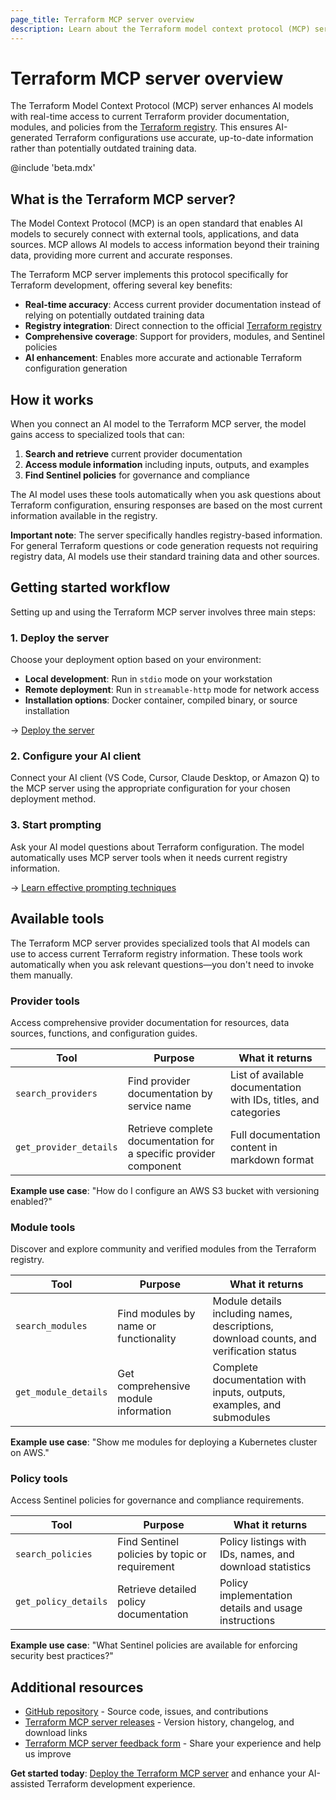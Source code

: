 ```yaml
---
page_title: Terraform MCP server overview
description: Learn about the Terraform model context protocol (MCP) server and how it can help you write Terraform configuration using AI.
---
```


# Terraform MCP server overview

The Terraform Model Context Protocol (MCP) server enhances AI models with real-time access to current Terraform provider documentation, modules, and policies from the [Terraform registry](https://registry.terraform.io). This ensures AI-generated Terraform configurations use accurate, up-to-date information rather than potentially outdated training data.

@include 'beta.mdx'

## What is the Terraform MCP server?

The Model Context Protocol (MCP) is an open standard that enables AI models to securely connect with external tools, applications, and data sources. MCP allows AI models to access information beyond their training data, providing more current and accurate responses.

The Terraform MCP server implements this protocol specifically for Terraform development, offering several key benefits:

- **Real-time accuracy**: Access current provider documentation instead of relying on potentially outdated training data
- **Registry integration**: Direct connection to the official [Terraform registry](https://registry.terraform.io)
- **Comprehensive coverage**: Support for providers, modules, and Sentinel policies
- **AI enhancement**: Enables more accurate and actionable Terraform configuration generation

## How it works

When you connect an AI model to the Terraform MCP server, the model gains access to specialized tools that can:

1. **Search and retrieve** current provider documentation
2. **Access module information** including inputs, outputs, and examples  
3. **Find Sentinel policies** for governance and compliance

The AI model uses these tools automatically when you ask questions about Terraform configuration, ensuring responses are based on the most current information available in the registry.

**Important note**: The server specifically handles registry-based information. For general Terraform questions or code generation requests not requiring registry data, AI models use their standard training data and other sources.

## Getting started workflow

Setting up and using the Terraform MCP server involves three main steps:

### 1. Deploy the server

Choose your deployment option based on your environment:

- **Local development**: Run in `stdio` mode on your workstation
- **Remote deployment**: Run in `streamable-http` mode for network access
- **Installation options**: Docker container, compiled binary, or source installation

→ [Deploy the server](/terraform/docs/tools/mcp-server/deploy)

### 2. Configure your AI client

Connect your AI client (VS Code, Cursor, Claude Desktop, or Amazon Q) to the MCP server using the appropriate configuration for your chosen deployment method.

### 3. Start prompting

Ask your AI model questions about Terraform configuration. The model automatically uses MCP server tools when it needs current registry information.

→ [Learn effective prompting techniques](/terraform/docs/tools/mcp-server/prompt)

## Available tools

The Terraform MCP server provides specialized tools that AI models can use to access current Terraform registry information. These tools work automatically when you ask relevant questions—you don't need to invoke them manually.

### Provider tools

Access comprehensive provider documentation for resources, data sources, functions, and configuration guides.

| Tool | Purpose | What it returns |
|------|---------|-----------------|
| `search_providers` | Find provider documentation by service name | List of available documentation with IDs, titles, and categories |
| `get_provider_details` | Retrieve complete documentation for a specific provider component | Full documentation content in markdown format |

**Example use case**: "How do I configure an AWS S3 bucket with versioning enabled?"

### Module tools

Discover and explore community and verified modules from the Terraform registry.

| Tool | Purpose | What it returns |
|------|---------|-----------------|
| `search_modules` | Find modules by name or functionality | Module details including names, descriptions, download counts, and verification status |
| `get_module_details` | Get comprehensive module information | Complete documentation with inputs, outputs, examples, and submodules |

**Example use case**: "Show me modules for deploying a Kubernetes cluster on AWS."

### Policy tools

Access Sentinel policies for governance and compliance requirements.

| Tool | Purpose | What it returns |
|------|---------|-----------------|
| `search_policies` | Find Sentinel policies by topic or requirement | Policy listings with IDs, names, and download statistics |
| `get_policy_details` | Retrieve detailed policy documentation | Policy implementation details and usage instructions |

**Example use case**: "What Sentinel policies are available for enforcing security best practices?"

## Additional resources

- [GitHub repository](https://github.com/hashicorp/terraform-mcp-server) - Source code, issues, and contributions
- [Terraform MCP server releases](https://github.com/hashicorp/terraform-mcp-server/releases) - Version history, changelog, and download links
- [Terraform MCP server feedback form](https://docs.google.com/forms/d/e/1FAIpQLSem_F9Spg89vQEq33-vjeXk-qZn930Dn3XSvcB2dBORgMHddA/viewform) - Share your experience and help us improve

**Get started today**: [Deploy the Terraform MCP server](/terraform/docs/tools/mcp-server/deploy) and enhance your AI-assisted Terraform development experience.